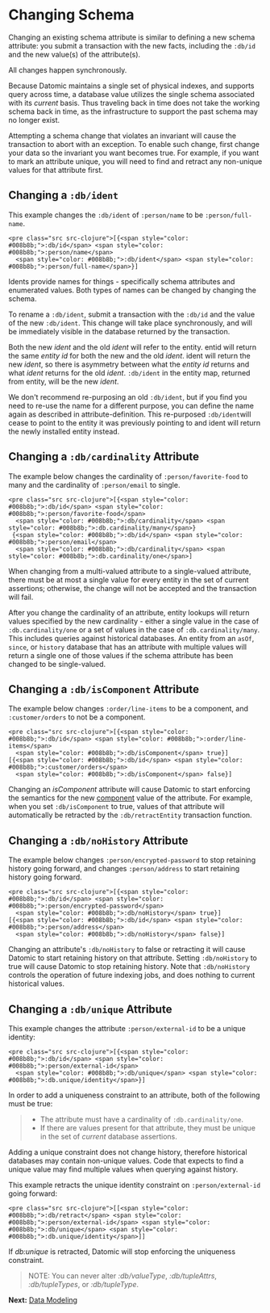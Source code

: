 Changing Schema
===============

Changing an existing schema attribute is similar to defining a new schema attribute: you submit a transaction with the new facts, including the `:db/id` and the new value(s) of the attribute(s).

All changes happen synchronously.

Because Datomic maintains a single set of physical indexes, and supports query across time, a database value utilizes the single schema associated with its *current* basis. Thus traveling back in time does not take the working schema back in time, as the infrastructure to support the past schema may no longer exist.

Attempting a schema change that violates an invariant will cause the transaction to abort with an exception. To enable such change, first change your data so the invariant you want becomes true. For example, if you want to mark an attribute unique, you will need to find and retract any non-unique values for that attribute first.

Changing a `:db/ident`
----------------------

This example changes the `:db/ident` of `:person/name` to be `:person/full-name`.

```
<pre class="src src-clojure">[{<span style="color: #008b8b;">:db/id</span> <span style="color: #008b8b;">:person/name</span>
  <span style="color: #008b8b;">:db/ident</span> <span style="color: #008b8b;">:person/full-name</span>}]
```



Idents provide names for things - specifically schema attributes and enumerated values. Both types of names can be changed by changing the schema.

To rename a `:db/ident`, submit a transaction with the `:db/id` and the value of the new `:db/ident`. This change will take place synchronously, and will be immediately visible in the database returned by the transaction.

Both the new *ident* and the old *ident* will refer to the entity. entid will return the same *entity id* for both the new and the old *ident*. ident will return the new *ident*, so there is asymmetry between what the *entity id* returns and what *ident* returns for the old *ident*. `:db/ident` in the entity map, returned from entity, will be the new *ident*.

We don't recommend re-purposing an old `:db/ident`, but if you find you need to re-use the name for a different purpose, you can define the name again as described in attribute-definition. This re-purposed `:db/ident`will cease to point to the entity it was previously pointing to and ident will return the newly installed entity instead.





Changing a `:db/cardinality` Attribute
--------------------------------------

The example below changes the cardinality of `:person/favorite-food` to many and the cardinality of `:person/email` to single.

```
<pre class="src src-clojure">[{<span style="color: #008b8b;">:db/id</span> <span style="color: #008b8b;">:person/favorite-food</span>
  <span style="color: #008b8b;">:db/cardinality</span> <span style="color: #008b8b;">:db.cardinality/many</span>}
 {<span style="color: #008b8b;">:db/id</span> <span style="color: #008b8b;">:person/email</span>
  <span style="color: #008b8b;">:db/cardinality</span> <span style="color: #008b8b;">:db.cardinality/one</span>]
```



When changing from a multi-valued attribute to a single-valued attribute, there must be at most a single value for every entity in the set of current assertions; otherwise, the change will not be accepted and the transaction will fail.

After you change the cardinality of an attribute, entity lookups will return values specified by the new cardinality - either a single value in the case of `:db.cardinality/one` or a set of values in the case of `:db.cardinality/many`. This includes queries against historical databases. An entity from an `asOf`, `since`, or `history` database that has an attribute with multiple values will return a single one of those values if the schema attribute has been changed to be single-valued.





Changing a `:db/isComponent` Attribute
--------------------------------------

The example below changes `:order/line-items` to be a component, and `:customer/orders` to not be a component.

```
<pre class="src src-clojure">[{<span style="color: #008b8b;">:db/id</span> <span style="color: #008b8b;">:order/line-items</span>
  <span style="color: #008b8b;">:db/isComponent</span> true}]
[{<span style="color: #008b8b;">:db/id</span> <span style="color: #008b8b;">:customer/orders</span>
  <span style="color: #008b8b;">:db/isComponent</span> false}]
```



Changing an *isComponent* attribute will cause Datomic to start enforcing the semantics for the new [component](http://blog.datomic.com/2013/06/component-entities.html) value of the attribute. For example, when you set `:db/isComponent` to true, values of that attribute will automatically be retracted by the `:db/retractEntity` transaction function.





Changing a `:db/noHistory` Attribute
------------------------------------

The example below changes `:person/encrypted-password` to stop retaining history going forward, and changes `:person/address` to start retaining history going forward.

```
<pre class="src src-clojure">[{<span style="color: #008b8b;">:db/id</span> <span style="color: #008b8b;">:person/encrypted-password</span>
  <span style="color: #008b8b;">:db/noHistory</span> true}]
[{<span style="color: #008b8b;">:db/id</span> <span style="color: #008b8b;">:person/address</span>
  <span style="color: #008b8b;">:db/noHistory</span> false}]
```



Changing an attribute's `:db/noHistory` to false or retracting it will cause Datomic to start retaining history on that attribute. Setting `:db/noHistory` to true will cause Datomic to stop retaining history. Note that `:db/noHistory` controls the operation of future indexing jobs, and does nothing to current historical values.





Changing a `:db/unique` Attribute
---------------------------------

This example changes the attribute `:person/external-id` to be a unique identity:

```
<pre class="src src-clojure">[{<span style="color: #008b8b;">:db/id</span> <span style="color: #008b8b;">:person/external-id</span>
  <span style="color: #008b8b;">:db/unique</span> <span style="color: #008b8b;">:db.unique/identity</span>}] 
```



In order to add a uniqueness constraint to an attribute, both of the following must be true:

> - The attribute must have a cardinality of `:db.cardinality/one`.
> - If there are values present for that attribute, they must be unique in the set of *current* database assertions.

Adding a unique constraint does not change history, therefore historical databases may contain non-unique values. Code that expects to find a unique value may find multiple values when querying against history.

This example retracts the unique identity constraint on `:person/external-id` going forward:

```
<pre class="src src-clojure">[[<span style="color: #008b8b;">:db/retract</span> <span style="color: #008b8b;">:person/external-id</span> <span style="color: #008b8b;">:db/unique</span> <span style="color: #008b8b;">:db.unique/identity</span>]]
```



If *db:unique* is retracted, Datomic will stop enforcing the uniqueness constraint.

> NOTE: You can never alter *:db/valueType*, *:db/tupleAttrs*, *:db/tupleTypes*, or *:db/tupleType*.

**Next:** [Data Modeling](schema-modeling.html)